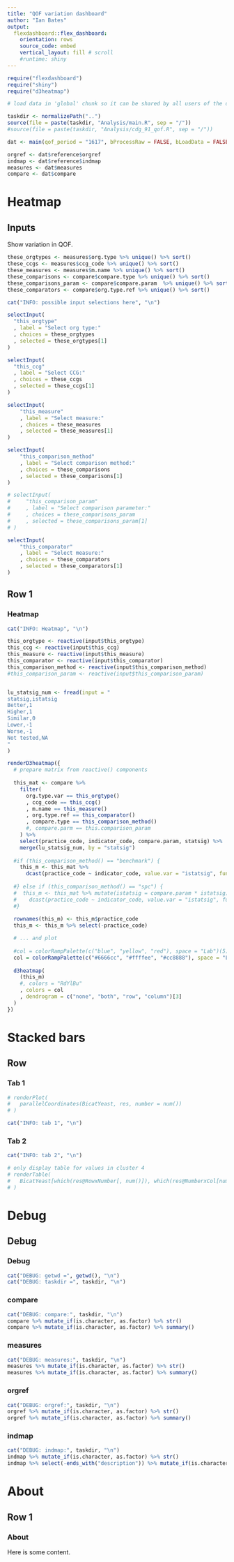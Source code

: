 ```yaml
---
title: "QOF variation dashboard"
author: "Ian Bates"
output: 
  flexdashboard::flex_dashboard:
    orientation: rows
    source_code: embed
    vertical_layout: fill # scroll
    #runtime: shiny
---
```


```r
require("flexdashboard")
require("shiny")
require("d3heatmap")

```

```r
# load data in 'global' chunk so it can be shared by all users of the dashboard

taskdir <- normalizePath("..")
source(file = paste(taskdir, "Analysis/main.R", sep = "/"))
#source(file = paste(taskdir, "Analysis/cdg_91_qof.R", sep = "/"))

dat <- main(qof_period = "1617", bProcessRaw = FALSE, bLoadData = FALSE)

orgref <- dat$reference$orgref
indmap <- dat$reference$indmap
measures <- dat$measures
compare <- dat$compare

```


Heatmap
====

Inputs {.sidebar}
-----------------------------------------------------------------------

Show variation in QOF.

```r

these_orgtypes <- measures$org.type %>% unique() %>% sort()
these_ccgs <- measures$ccg_code %>% unique() %>% sort()
these_measures <- measures$m.name %>% unique() %>% sort()
these_comparisons <- compare$compare.type %>% unique() %>% sort()
these_comparisons_param <- compare$compare.param  %>% unique() %>% sort()
these_comparators <- compare$org.type.ref %>% unique() %>% sort()

cat("INFO: possible input selections here", "\n")

selectInput(
  "this_orgtype"
  , label = "Select org type:"
  , choices = these_orgtypes
  , selected = these_orgtypes[1]
)

selectInput(
  "this_ccg"
  , label = "Select CCG:"
  , choices = these_ccgs
  , selected = these_ccgs[1]
)

selectInput(
    "this_measure"
    , label = "Select measure:"
    , choices = these_measures
    , selected = these_measures[1]
)

selectInput(
    "this_comparison_method"
    , label = "Select comparison method:"
    , choices = these_comparisons
    , selected = these_comparisons[1]
)

# selectInput(
#     "this_comparison_param"
#     , label = "Select comparison parameter:"
#     , choices = these_comparisons_param
#     , selected = these_comparisons_param[1]
# )

selectInput(
    "this_comparator"
    , label = "Select measure:"
    , choices = these_comparators
    , selected = these_comparators[1]
)

```


Row 1
-----------------------------------------------------------------------

### Heatmap
    
```r

cat("INFO: Heatmap", "\n")

this_orgtype <- reactive(input$this_orgtype)
this_ccg <- reactive(input$this_ccg)
this_measure <- reactive(input$this_measure)
this_comparator <- reactive(input$this_comparator)
this_comparison_method <- reactive(input$this_comparison_method)
#this_comparison_param <- reactive(input$this_comparison_param)


lu_statsig_num <- fread(input = "
statsig,istatsig
Better,1
Higher,1
Similar,0
Lower,-1
Worse,-1
Not tested,NA
"
)

renderD3heatmap({
  # prepare matrix from reactive() components
  
  this_mat <- compare %>%
    filter(
      org.type.var == this_orgtype()
      , ccg_code == this_ccg()
      , m.name == this_measure()
      , org.type.ref == this_comparator()
      , compare.type == this_comparison_method()
      #, compare.parm == this.comparison_param
    ) %>%
    select(practice_code, indicator_code, compare.param, statsig) %>%
    merge(lu_statsig_num, by = "statsig")
  
  #if (this_comparison_method() == "benchmark") {
    this_m <- this_mat %>%
      dcast(practice_code ~ indicator_code, value.var = "istatsig", fun = sum)
    
  #} else if (this_comparison_method() == "spc") {
  #  this_m <- this_mat %>% mutate(istatsig = compare.param * istatsig) %>%
  #    dcast(practice_code ~ indicator_code, value.var = "istatsig", fun = sum)
  #}
  
  rownames(this_m) <- this_m$practice_code
  this_m <- this_m %>% select(-practice_code)

  # ... and plot
  
  #col = colorRampPalette(c("blue", "yellow", "red"), space = "Lab")(5)
  col = colorRampPalette(c("#6666cc", "#ffffee", "#cc8888"), space = "Lab")(5)
  
  d3heatmap(
    (this_m)
    #, colors = "RdYlBu"
    , colors = col
    , dendrogram = c("none", "both", "row", "column")[3]
  )
})

```


Stacked bars
====

Row {.tabset}
-----------------------------------------------------------------------

### Tab 1
    
```r
# renderPlot(
#   parallelCoordinates(BicatYeast, res, number = num())
# )

cat("INFO: tab 1", "\n")

```
   
### Tab 2

```r

cat("INFO: tab 2", "\n")

# only display table for values in cluster 4
# renderTable(
#   BicatYeast[which(res@RowxNumber[, num()]), which(res@NumberxCol[num(), ])]
# )

```


Debug
====

Debug {.tabset}
----

### Debug

``` r
cat("DEBUG: getwd =", getwd(), "\n")
cat("DEBUG: taskdir =", taskdir, "\n")
```

### compare

```r
cat("DEBUG: compare:", taskdir, "\n")
compare %>% mutate_if(is.character, as.factor) %>% str()
compare %>% mutate_if(is.character, as.factor) %>% summary()

```

### measures

```r
cat("DEBUG: measures:", taskdir, "\n")
measures %>% mutate_if(is.character, as.factor) %>% str()
measures %>% mutate_if(is.character, as.factor) %>% summary()

```

### orgref

```r
cat("DEBUG: orgref:", taskdir, "\n")
orgref %>% mutate_if(is.character, as.factor) %>% str()
orgref %>% mutate_if(is.character, as.factor) %>% summary()

```

### indmap

```r
cat("DEBUG: indmap:", taskdir, "\n")
indmap %>% mutate_if(is.character, as.factor) %>% str()
indmap %>% select(-ends_with("description")) %>% mutate_if(is.character, as.factor) %>% summary()

```


About
====

Row 1
-----------------------------------------------------------------------

### About

Here is some content.
